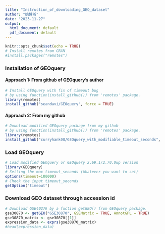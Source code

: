 ```yaml
---
title: "Instruction_of_downloading_GEO_dataset"
author: "姚博瀚"
date: "2023-11-27"
output:
  html_document: default
  pdf_document: default
---
```


```r
knitr::opts_chunk$set(echo = TRUE)
# Install remotes from CRAN
#install.packages("remotes")
```

### Installation of GEOquery
#### Approach 1: From github of GEOquery's author
```r
# Install GEOquery with fix of timeout bug
# by using function(install_github()) from 'remotes' package. 
library(remotes)
install_github("seandavi/GEOquery", force = TRUE)
```

#### Approach 2: From my github
```r
# Download modified GEOquery package from my github 
# by using function(install_github()) from 'remotes' package. 
library(remotes)
install_github("curryhank08/GEOquery_with_modifiable_timeout_seconds", force = TRUE)
```

### Load GEOquery
```r
# Load modified GEOquery or GEOquery 2.69.1/2.70.0up version
library(GEOquery)
# Setting the max timeout_seconds (Whatever you want to set)
options(timeout=100000)
# Check the input timeout_seconds
getOption("timeout")
```

### Download GEO dataset through accession id
```r
# Download GSE40279 by a fuction getGEO() from GEOquery package.
gse30870 <- getGEO("GSE30870", GSEMatrix = TRUE, AnnotGPL = TRUE)
gse30870_matrix <- gse30870[[1]]
expression_data <- exprs(gse30870_matrix)
#head(expression_data)
```